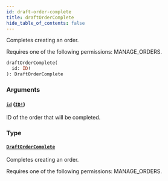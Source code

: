 ```yaml
---
id: draft-order-complete
title: draftOrderComplete
hide_table_of_contents: false
---
```


Completes creating an order.

Requires one of the following permissions: MANAGE_ORDERS.

```graphql
draftOrderComplete(
  id: ID!
): DraftOrderComplete
```

### Arguments

#### [`id`](#) ([`ID!`](../../../developer/api-reference/scalars/id))

ID of the order that will be completed.

### Type

#### [`DraftOrderComplete`](../../../developer/api-reference/objects/draft-order-complete)

Completes creating an order.

Requires one of the following permissions: MANAGE_ORDERS.
